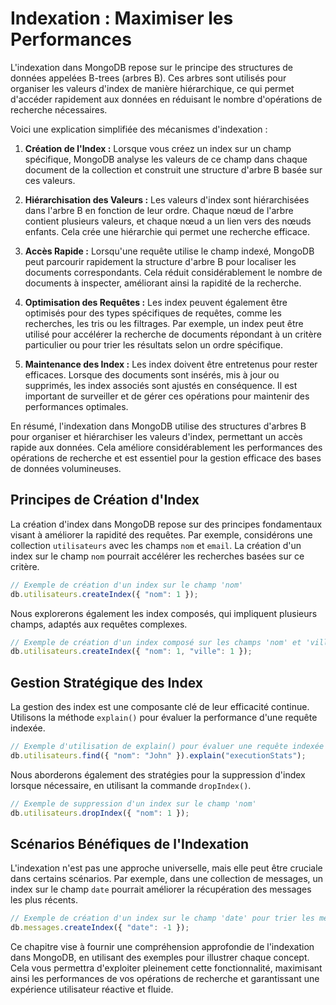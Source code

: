 
# Indexation : Maximiser les Performances


L'indexation dans MongoDB repose sur le principe des structures de données appelées B-trees (arbres B). Ces arbres sont utilisés pour organiser les valeurs d'index de manière hiérarchique, ce qui permet d'accéder rapidement aux données en réduisant le nombre d'opérations de recherche nécessaires.

Voici une explication simplifiée des mécanismes d'indexation :

1. **Création de l'Index :** Lorsque vous créez un index sur un champ spécifique, MongoDB analyse les valeurs de ce champ dans chaque document de la collection et construit une structure d'arbre B basée sur ces valeurs.

2. **Hiérarchisation des Valeurs :** Les valeurs d'index sont hiérarchisées dans l'arbre B en fonction de leur ordre. Chaque nœud de l'arbre contient plusieurs valeurs, et chaque nœud a un lien vers des nœuds enfants. Cela crée une hiérarchie qui permet une recherche efficace.

3. **Accès Rapide :** Lorsqu'une requête utilise le champ indexé, MongoDB peut parcourir rapidement la structure d'arbre B pour localiser les documents correspondants. Cela réduit considérablement le nombre de documents à inspecter, améliorant ainsi la rapidité de la recherche.

4. **Optimisation des Requêtes :** Les index peuvent également être optimisés pour des types spécifiques de requêtes, comme les recherches, les tris ou les filtrages. Par exemple, un index peut être utilisé pour accélérer la recherche de documents répondant à un critère particulier ou pour trier les résultats selon un ordre spécifique.

5. **Maintenance des Index :** Les index doivent être entretenus pour rester efficaces. Lorsque des documents sont insérés, mis à jour ou supprimés, les index associés sont ajustés en conséquence. Il est important de surveiller et de gérer ces opérations pour maintenir des performances optimales.

En résumé, l'indexation dans MongoDB utilise des structures d'arbres B pour organiser et hiérarchiser les valeurs d'index, permettant un accès rapide aux données. Cela améliore considérablement les performances des opérations de recherche et est essentiel pour la gestion efficace des bases de données volumineuses.

## Principes de Création d'Index

La création d'index dans MongoDB repose sur des principes fondamentaux visant à améliorer la rapidité des requêtes. Par exemple, considérons une collection `utilisateurs` avec les champs `nom` et `email`. La création d'un index sur le champ `nom` pourrait accélérer les recherches basées sur ce critère.

```javascript
// Exemple de création d'un index sur le champ 'nom'
db.utilisateurs.createIndex({ "nom": 1 });
```

Nous explorerons également les index composés, qui impliquent plusieurs champs, adaptés aux requêtes complexes.

```javascript
// Exemple de création d'un index composé sur les champs 'nom' et 'ville'
db.utilisateurs.createIndex({ "nom": 1, "ville": 1 });
```

## Gestion Stratégique des Index

La gestion des index est une composante clé de leur efficacité continue. Utilisons la méthode `explain()` pour évaluer la performance d'une requête indexée.

```javascript
// Exemple d'utilisation de explain() pour évaluer une requête indexée
db.utilisateurs.find({ "nom": "John" }).explain("executionStats");
```

Nous aborderons également des stratégies pour la suppression d'index lorsque nécessaire, en utilisant la commande `dropIndex()`.

```javascript
// Exemple de suppression d'un index sur le champ 'nom'
db.utilisateurs.dropIndex({ "nom": 1 });
```

## Scénarios Bénéfiques de l'Indexation

L'indexation n'est pas une approche universelle, mais elle peut être cruciale dans certains scénarios. Par exemple, dans une collection de messages, un index sur le champ `date` pourrait améliorer la récupération des messages les plus récents.

```javascript
// Exemple de création d'un index sur le champ 'date' pour trier les messages
db.messages.createIndex({ "date": -1 });
```

Ce chapitre vise à fournir une compréhension approfondie de l'indexation dans MongoDB, en utilisant des exemples pour illustrer chaque concept. Cela vous permettra d'exploiter pleinement cette fonctionnalité, maximisant ainsi les performances de vos opérations de recherche et garantissant une expérience utilisateur réactive et fluide.